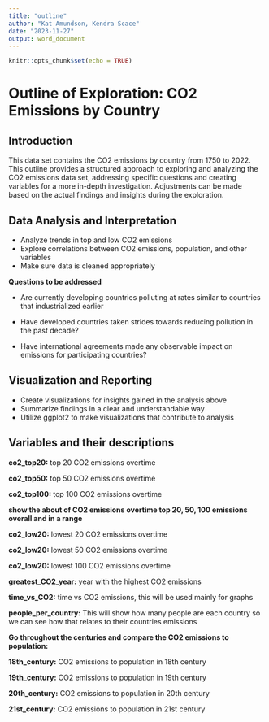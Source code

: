 ```yaml
---
title: "outline"
author: "Kat Amundson, Kendra Scace"
date: "2023-11-27"
output: word_document
---
```


```r
knitr::opts_chunk$set(echo = TRUE)
```

# Outline of Exploration: CO2 Emissions by Country

## Introduction

This data set contains the CO2 emissions by country from 1750 to 2022. This outline provides a structured approach to exploring and analyzing the CO2 emissions data set, addressing specific questions and creating variables for a more in-depth investigation. Adjustments can be made based on the actual findings and insights during the exploration.

## Data Analysis and Interpretation

-   Analyze trends in top and low CO2 emissions
-   Explore correlations between CO2 emissions, population, and other variables
-   Make sure data is cleaned appropriately

**Questions to be addressed**

-   Are currently developing countries polluting at rates similar to countries that industrialized earlier

-   Have developed countries taken strides towards reducing pollution in the past decade?

-   Have international agreements made any observable impact on emissions for participating countries?

## Visualization and Reporting

-   Create visualizations for insights gained in the analysis above
-   Summarize findings in a clear and understandable way
-   Utilize ggplot2 to make visualizations that contribute to analysis

## Variables and their descriptions

**co2_top20:** top 20 CO2 emissions overtime

**co2_top50:** top 50 CO2 emissions overtime

**co2_top100:** top 100 CO2 emissions overtime

**show the about of CO2 emissions overtime top 20, 50, 100 emissions overall and in a range**

**co2_low20:** lowest 20 CO2 emissions overtime

**co2_low20:** lowest 50 CO2 emissions overtime

**co2_low20:** lowest 100 CO2 emissions overtime

**greatest_CO2_year:** year with the highest CO2 emissions

**time_vs_CO2:** time vs CO2 emissions, this will be used mainly for graphs

**people_per_country:** This will show how many people are each country so we can see how that relates to their countries emissions

**Go throughout the centuries and compare the CO2 emissions to population:**

**18th_century:** CO2 emissions to population in 18th century

**19th_century:** CO2 emissions to population in 19th century

**20th_century:** CO2 emissions to population in 20th century

**21st_century:** CO2 emissions to population in 21st century

